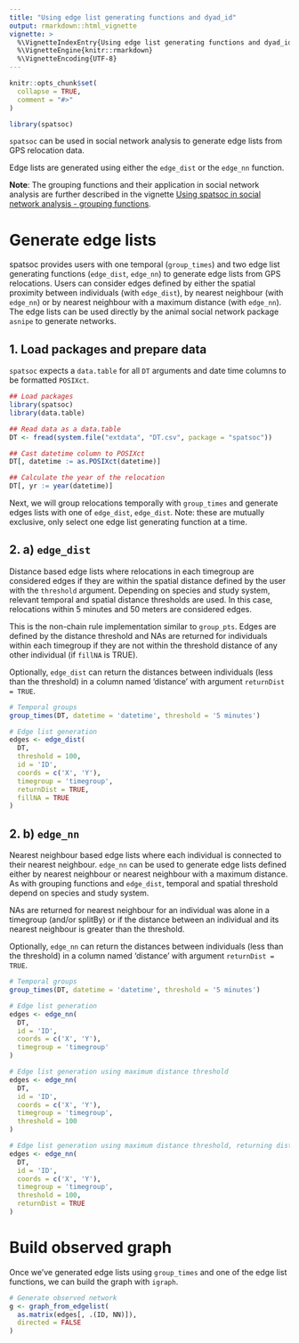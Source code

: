 ```yaml
---
title: "Using edge list generating functions and dyad_id"
output: rmarkdown::html_vignette
vignette: >
  %\VignetteIndexEntry{Using edge list generating functions and dyad_id}
  %\VignetteEngine{knitr::rmarkdown}
  %\VignetteEncoding{UTF-8}
---
```


```r
knitr::opts_chunk$set(
  collapse = TRUE,
  comment = "#>"
)
```

```r
library(spatsoc)

```

`spatsoc` can be used in social network analysis to generate edge lists from GPS relocation data. 


Edge lists are generated using either the `edge_dist` or the `edge_nn` function. 


**Note**: The grouping functions and their application in social network analysis are further described in the vignette [Using spatsoc in social network analysis - grouping functions](http://spatsoc.robitalec.ca/articles/using-in-sna.html). 


# Generate edge lists
spatsoc provides users with one temporal (`group_times`) and two edge list generating functions (`edge_dist`, `edge_nn`) to generate edge lists from GPS relocations. Users can consider edges defined by either the spatial proximity between individuals (with `edge_dist`), by nearest neighbour (with `edge_nn`) or by nearest neighbour with a maximum distance (with `edge_nn`). The edge lists can be used directly by the animal social network package `asnipe` to generate networks. 

## 1. Load packages and prepare data
`spatsoc` expects a `data.table` for all `DT` arguments and date time columns to be formatted `POSIXct`. 

```r
## Load packages
library(spatsoc)
library(data.table)

## Read data as a data.table
DT <- fread(system.file("extdata", "DT.csv", package = "spatsoc"))

## Cast datetime column to POSIXct
DT[, datetime := as.POSIXct(datetime)]

## Calculate the year of the relocation 
DT[, yr := year(datetime)]
```


Next, we will group relocations temporally with `group_times` and generate edges lists with one of `edge_dist`, `edge_dist`. Note: these are mutually exclusive, only select one edge list generating function at a time. 

## 2. a) `edge_dist` 

Distance based edge lists where relocations in each timegroup are considered edges if they are within the spatial distance defined by the user with the `threshold` argument. Depending on species and study system, relevant temporal and spatial distance thresholds are used. In this case, relocations within 5 minutes and 50 meters are considered edges. 

This is the non-chain rule implementation similar to `group_pts`. Edges are defined by the distance threshold and NAs are returned for individuals within each timegroup if they are not within the threshold distance of any other individual (if `fillNA` is TRUE). 

Optionally, `edge_dist` can return the distances between individuals (less than the threshold) in a column named 'distance' with argument `returnDist = TRUE`. 

```r
# Temporal groups
group_times(DT, datetime = 'datetime', threshold = '5 minutes')

# Edge list generation
edges <- edge_dist(
  DT,
  threshold = 100,
  id = 'ID',
  coords = c('X', 'Y'),
  timegroup = 'timegroup',
  returnDist = TRUE,
  fillNA = TRUE
)
```

## 2. b) `edge_nn`

Nearest neighbour based edge lists where each individual is connected to their nearest neighbour. `edge_nn` can be used to generate edge lists defined either by nearest neighbour or nearest neighbour with a maximum distance. As with grouping functions and `edge_dist`, temporal and spatial threshold depend on  species and study system. 

NAs are returned for nearest neighbour for an individual was alone in a timegroup (and/or splitBy) or if the distance between an individual and its nearest neighbour is greater than the threshold. 

Optionally, `edge_nn` can return the distances between individuals (less than the threshold) in a column named 'distance' with argument `returnDist = TRUE`. 

```r
# Temporal groups
group_times(DT, datetime = 'datetime', threshold = '5 minutes')

# Edge list generation
edges <- edge_nn(
  DT,
  id = 'ID',
  coords = c('X', 'Y'),
  timegroup = 'timegroup'
)

# Edge list generation using maximum distance threshold
edges <- edge_nn(
  DT, 
  id = 'ID', 
  coords = c('X', 'Y'),
  timegroup = 'timegroup', 
  threshold = 100
)

# Edge list generation using maximum distance threshold, returning distances
edges <- edge_nn(
  DT, 
  id = 'ID', 
  coords = c('X', 'Y'),
  timegroup = 'timegroup', 
  threshold = 100,
  returnDist = TRUE
)

```


# Build observed graph 
Once we've generated edge lists using `group_times` and one of the edge list functions, we can build the graph with `igraph`.


```r
# Generate observed network
g <- graph_from_edgelist(
  as.matrix(edges[, .(ID, NN)]),
  directed = FALSE
)
```

